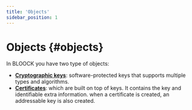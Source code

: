 ```yaml
---
title: 'Objects'
sidebar_position: 1
---
```


# Objects {#objects}

In BLOOCK you have two type of objects:

- **[Cryptographic keys](./../overview.mdx#what-cryptographic-key)**: software-protected keys that supports multiple types and algorithms.
- **[Certificates](./../overview.mdx#what-certificate)**: which are built on top of keys. It contains the key and identifiable extra information. when a certificate is created, an addressable key is also created.
